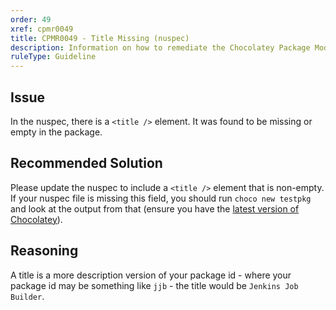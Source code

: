 ```yaml
---
order: 49
xref: cpmr0049
title: CPMR0049 - Title Missing (nuspec)
description: Information on how to remediate the Chocolatey Package Moderation Rule 0049
ruleType: Guideline
---
```


<PackageValidatorRuleGuideline />

## Issue

In the nuspec, there is a `<title />` element. It was found to be missing or empty in the package.

## Recommended Solution

Please update the nuspec to include a `<title />` element that is non-empty. If your nuspec file is missing this field, you should run `choco new testpkg` and look at the output from that (ensure you have the [latest version of Chocolatey](https://community.chocolatey.org/packages?q=id%3Achocolatey)).

## Reasoning

A title is a more description version of your package id - where your package id may be something like `jjb` - the title would be `Jenkins Job Builder`.
